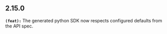 ## 2.15.0
**`(feat):`** The generated python SDK now respects configured defaults from the API spec.

